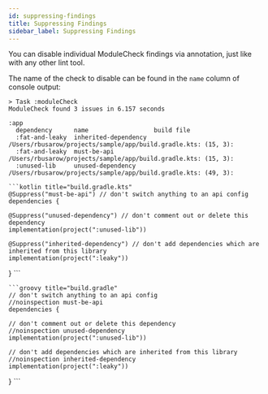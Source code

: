 ```yaml
---
id: suppressing-findings
title: Suppressing Findings
sidebar_label: Suppressing Findings
---
```




You can disable individual ModuleCheck findings via annotation, just like with any other lint tool.

The name of the check to disable can be found in the `name` column of console output:

```
> Task :moduleCheck
ModuleCheck found 3 issues in 6.157 seconds

:app
  dependency      name                  build file
  :fat-and-leaky  inherited-dependency  /Users/rbusarow/projects/sample/app/build.gradle.kts: (15, 3):
  :fat-and-leaky  must-be-api           /Users/rbusarow/projects/sample/app/build.gradle.kts: (15, 3):
  :unused-lib     unused-dependency     /Users/rbusarow/projects/sample/app/build.gradle.kts: (49, 3):

```

<Tabs>

  <TabItem value="Kotlin" default>

    ```kotlin title="build.gradle.kts"
    @Suppress("must-be-api") // don't switch anything to an api config
    dependencies {

    @Suppress("unused-dependency") // don't comment out or delete this dependency
    implementation(project(":unused-lib"))

    @Suppress("inherited-dependency") // don't add dependencies which are inherited from this library
    implementation(project(":leaky"))
  }
    ```

  </TabItem>

  <TabItem value="Groovy">

    ```groovy title="build.gradle"
    // don't switch anything to an api config
    //noinspection must-be-api
    dependencies {

    // don't comment out or delete this dependency
    //noinspection unused-dependency
    implementation(project(":unused-lib"))

    // don't add dependencies which are inherited from this library
    //noinspection inherited-dependency
    implementation(project(":leaky"))
  }
    ```

  </TabItem>
</Tabs>

